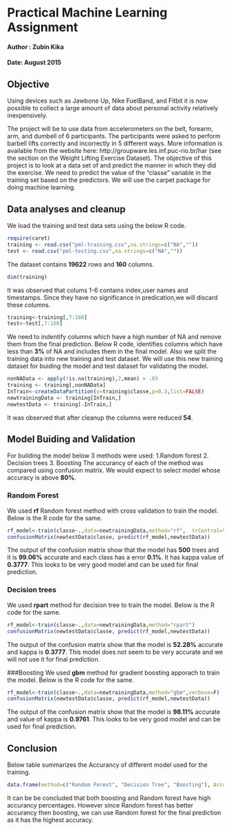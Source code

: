 # Practical Machine Learning Assignment
#### Author : Zubin Kika
#### Date: August 2015

## Objective
Using devices such as Jawbone Up, Nike FuelBand, and Fitbit it is now possible to collect a large amount of data about personal activity relatively inexpensively. 

The project will be to use data from accelerometers on the belt, forearm, arm, and dumbell of 6 participants. 
The participants were asked to perform barbell lifts correctly and incorrectly in 5 different ways. More information is available from the website here: http://groupware.les.inf.puc-rio.br/har (see the section on the Weight Lifting Exercise Dataset). 
The objective of this project is to look at a data set of and  predict the manner in which they did the exercise. 
We need to predict the value of the "classe" variable in the training set based on the predictors.
We will use the carpet package for doing machine learning.

## Data analyses and cleanup
We load the training and test data sets using the below R code.
```r
require(caret)
training <- read.csv("pml-training.csv",na.strings=c("NA",""))
test <- read.csv("pml-testing.csv",na.strings=c("NA",""))
```
The dataset contains **19622** rows and **160** columns.
```r
dim(training)
```
It was observed that colums 1-6 contains index,user names and timestamps. Since they have no significance in predication,we will discard these columns.
```r
training<-training[,7:160]
test<-test[,7:160]
```

We need to indentify columns which have a high number of NA and remove them from the final prediction. Below R code, identifies columns which have less than **3%** of NA and includes them in the final model. Also we split the training data into new training and test dataset.
We will use this new training dataset for buiding the model and test dataset for validating the model.
```r
nonNAData <- apply(!is.na(training),2,mean) > .03
training <- training[,nonNAData]
InTrain<-createDataPartition(y=training$classe,p=0.3,list=FALSE)
newtrainingData <- training[InTrain,]
newtestData <- training[-InTrain,]
```
It was observed that after cleanup the columns were reduced **54**.

## Model Buiding and Validation
For building the model below  3 methods were used:
1.Random forest
2. Decision trees
3. Boosting
The accurancy of each of the method was compared using confusion matrix.
We would expect to select model whose accuracy is above **80%**.

### Random Forest
We used **rf** Random forest method with cross validation to train the model. Below is the R code for the same.
```r
rf_model<-train(classe~.,data=newtrainingData,method="rf",  trControl=trainControl(method="cv",number=5),  prox=TRUE,allowParallel=TRUE)
confusionMatrix(newtestData$classe, predict(rf_model,newtestData))
```
The output of the confusion matrix show that the model has **500** trees and it is **99.06%** accurate and each class has a error **0.1%**. 
It has kappa value of **0.3777**.
This looks to be very good model and can be used for final prediction.

### Decision trees
We used **rpart** method for decision tree to train the model. Below is the R code for the same.
```r
rf_model<-train(classe~.,data=newtrainingData,method="rpart")
confusionMatrix(newtestData$classe, predict(rf_model,newtestData))
```
The output of the confusion matrix show that the model is **52.28%** accurate and kappa is **0.3777**.
This model does not seem to be very accurate and we will not use it for final prediction.

###Boosting 
We used **gbm** method for gradient boosting apporach to train the model. Below is the R code for the same.
```r
rf_model<-train(classe~.,data=newtrainingData,method="gbm",verbose=F)
confusionMatrix(newtestData$classe, predict(rf_model,newtestData))
```
The output of the confusion matrix show that the model is **98.11%** accurate and value of kappa is **0.9761**.
This looks to be very good model and can be used for final prediction.

## Conclusion
Below table summarizes the Accurancy of different model used for the training.
```r
data.frame(method=c("Random Forest", "Decision Tree", "Boosting"), Accurancy =c("99.06%","52.28%","98.11%*"))
```

It can be be concluded that both boosting and Random forest have high accurancy percentages. 
However since Random forest has better accurancy then boosting, we can use Random forest for the final prediction as it has the highest accuracy.






